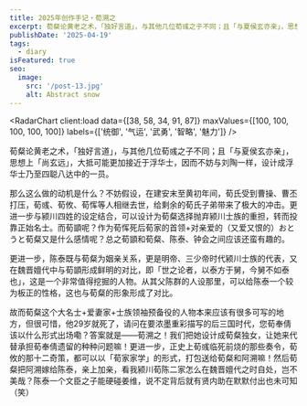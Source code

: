 ```yaml
---
title: 2025年创作手记・荀溯之
excerpt: 荀粲论黄老之术，「独好言道」，与其他几位荀彧之子不同；且「与夏侯玄亦亲」，思想上「尚玄远」，大抵可能更加接近于浮华士，因而不妨与刘陶一样，设计成浮华士乃至四聪八达中的一员。
publishDate: '2025-04-19'
tags:
  - diary
isFeatured: true
seo:
  image:
    src: '/post-13.jpg'
    alt: Abstract snow
---
```



<RadarChart client:load data={[38, 58, 34, 91, 87]} maxValues={[100, 100, 100, 100, 100]} labels={['统御', '气运', '武勇', '智略', '魅力']} />

荀粲论黄老之术，「独好言道」，与其他几位荀彧之子不同；且「与夏侯玄亦亲」，思想上「尚玄远」，大抵可能更加接近于浮华士，因而不妨与刘陶一样，设计成浮华士乃至四聪八达中的一员。

那么这么做的动机是什么？不妨假设，在建安末至黄初年间，荀氏受到曹操、曹丕打压，荀彧、荀攸、荀恽等人相继去世，给剩余的荀氏子弟带来了极大的冲击。更进一步与颍川四姓的设定结合，可以设计为荀粲选择抛弃颍川士族的重担，转而投靠正始名士。而荀顗呢？作为荀恽死后荀家的首领+对亲爱的（又爱又恨的）おとうと荀粲又是什么感情呢？总之荀顗和荀粲、陈泰、钟会之间应该还蛮有趣的。

更进一步，陈泰既与荀粲为姻亲关系，更是明帝、三少帝时代颍川士族的代表，又在魏晋嬗代中与荀顗形成鲜明的对比，即「世之论者，以泰方于舅，今舅不如泰也」，这是一个非常值得挖掘的人物。从其父陈群的人设那里，可以给陈泰一个较为板正的性格，这也与荀粲的形象形成了对比。

故而荀粲这个大名士+爱妻家+士族领袖预备役的人物本来应该有很多可写的地方，但很可惜，他29岁就死了，请问在要浓墨重彩描写的后三国时代，您荀奉倩该以什么形式出场嘞？答案就是——荀溯之！我们把她设计成荀粲独女，让她来代替承担荀奉倩遗留的种种问题嘛！更进一步，正史上荀彧临死前烧的那些奏令，荀攸的那十二奇策，都可以以「荀家家学」的形式，打包送给荀粲和阿溯嘛！然后荀粲把阿溯嫁给陈泰，亲上加亲，看我颍川荀陈二家怎么在魏晋嬗代之时自处，岂不美哉？陈泰一个文臣之子能硬碰姜维，说不定背后就有贤内助在默默付出也未可知（笑）
